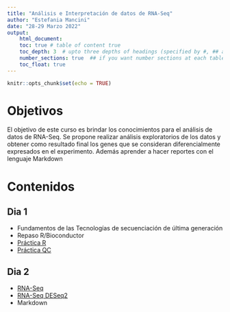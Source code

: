 ```yaml
---
title: "Análisis e Interpretación de datos de RNA-Seq"
author: "Estefania Mancini"
date: "28-29 Marzo 2022"
output:
    html_document:
    toc: true # table of content true
    toc_depth: 3  # upto three depths of headings (specified by #, ## and ###)
    number_sections: true  ## if you want number sections at each table header
    toc_float: true
---
```


```r
knitr::opts_chunk$set(echo = TRUE)
```

# Objetivos
El objetivo de este curso es brindar los conocimientos  para el análisis de datos de RNA-Seq.  Se propone realizar análisis exploratorios de los datos y obtener como resultado final los genes que se consideran diferencialmente expresados en el experimento. 
Además aprender a hacer reportes con el lenguaje Markdown 

# Contenidos

## Dia 1

* Fundamentos de las Tecnologías de secuenciación de última generación
* Repaso R/Bioconductor
* [Práctica R](dia2.html) 
* [Práctica QC](dia3.html)

## Dia 2

* [RNA-Seq](dia4_extended.html)
* [RNA-Seq DESeq2](dia4_b.html)
* Markdown



